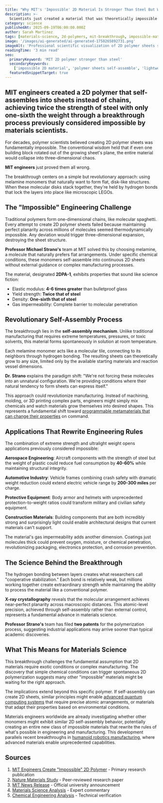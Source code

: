 ```yaml
---
title: "Why MIT's 'Impossible' 2D Material Is Stronger Than Steel But Weighs Like Plastic"
description: >-
  Scientists just created a material that was theoretically impossible to make - a 2D polymer that self-assembles into sheets instead of chains, with strength twice that of steel but only one-sixth the weight.
category: science
publishedAt: 2025-09-19T06:00:00.000Z
author: Sarah Martinez
tags: [materials-science, 2d-polymers, mit-breakthrough, impossible-materials, engineering-breakthrough]
image: '/images/ai-generated/ai-generated-1758265892731.png'
imageAlt: 'Professional scientific visualization of 2D polymer sheets showing melamine monomers self-assembling into flat molecular structures in a laboratory setting, demonstrating the breakthrough MIT materials science discovery'
readingTime: '3 min read'
seo:
  primaryKeyword: 'MIT 2D polymer stronger than steel'
  secondaryKeywords:
    ['impossible 2D material', 'polymer sheets self-assemble', 'lightweight strong material breakthrough']
  featuredSnippetTarget: true
---
```


## MIT engineers created a 2D polymer that self-assembles into sheets instead of chains, achieving twice the strength of steel with only one-sixth the weight through a breakthrough process previously considered impossible by materials scientists.

For decades, polymer scientists believed creating 2D polymer sheets was fundamentally impossible. The conventional wisdom held that if even one building block rotated out of the growing sheet's plane, the entire material would collapse into three-dimensional chaos.

**MIT engineers** just proved them all wrong.

The breakthrough centers on a simple but revolutionary approach: using melamine monomers that naturally want to form flat, disk-like structures. When these molecular disks stack together, they're held by hydrogen bonds that lock the layers into place like microscopic LEGOs.

## The "Impossible" Engineering Challenge

Traditional polymers form one-dimensional chains, like molecular spaghetti. Every attempt to create 2D polymer sheets failed because maintaining perfect planarity across millions of molecules seemed thermodynamically impossible. Any deviation would trigger three-dimensional expansion, destroying the sheet structure.

**Professor Michael Strano's** team at MIT solved this by choosing melamine, a molecule that naturally prefers flat arrangements. Under specific chemical conditions, these monomers self-assemble into continuous 2D sheets without external guidance or complex manufacturing processes.

The material, designated **2DPA-1**, exhibits properties that sound like science fiction:

- Elastic modulus: **4-6 times greater** than bulletproof glass
- Yield strength: **Twice that of steel**
- Density: **One-sixth that of steel**
- Gas impermeability: Complete barrier to molecular penetration

## Revolutionary Self-Assembly Process

The breakthrough lies in the **self-assembly mechanism**. Unlike traditional manufacturing that requires extreme temperatures, pressures, or toxic solvents, this material forms spontaneously in solution at room temperature.

Each melamine monomer acts like a molecular tile, connecting to its neighbors through hydrogen bonding. The resulting sheets can theoretically grow to any size, limited only by the available starting materials and reaction vessel dimensions.

**Dr. Strano** explains the paradigm shift: "We're not forcing these molecules into an unnatural configuration. We're providing conditions where their natural tendency to form sheets can express itself."

This approach could revolutionize manufacturing. Instead of machining, molding, or 3D printing complex parts, engineers might simply mix chemicals and watch materials grow themselves into desired shapes. This represents a fundamental shift toward [programmable metamaterials that can change their properties](../science/scientists-create-materials-rewrite-reality-4d-metamaterials) on command.

## Applications That Rewrite Engineering Rules

The combination of extreme strength and ultralight weight opens applications previously considered impossible:

**Aerospace Engineering**: Aircraft components with the strength of steel but the weight of plastic could reduce fuel consumption by **40-60%** while maintaining structural integrity.

**Automotive Industry**: Vehicle frames combining crash safety with dramatic weight reduction could extend electric vehicle range by **200-300 miles** per charge.

**Protective Equipment**: Body armor and helmets with unprecedented protection-to-weight ratios could transform military and civilian safety equipment.

**Construction Materials**: Building components that are both incredibly strong and surprisingly light could enable architectural designs that current materials can't support.

The material's gas impermeability adds another dimension. Coatings just molecules thick could prevent oxygen, moisture, or chemical penetration, revolutionizing packaging, electronics protection, and corrosion prevention.

## The Science Behind the Breakthrough

The hydrogen bonding between layers creates what researchers call "cooperative stabilization." Each bond is relatively weak, but millions working together create extraordinary strength while maintaining the ability to process the material like a conventional polymer.

**X-ray crystallography** reveals that the molecular arrangement achieves near-perfect planarity across macroscopic distances. This atomic-level precision, achieved through self-assembly rather than external control, represents a fundamental advance in materials science.

**Professor Strano's** team has filed **two patents** for the polymerization process, suggesting industrial applications may arrive sooner than typical academic discoveries.

## What This Means for Materials Science

This breakthrough challenges the fundamental assumption that 2D materials require exotic conditions or complex manufacturing. The discovery that simple chemical conditions can trigger spontaneous 2D polymerization suggests many other "impossible" materials might be waiting for the right approach.

The implications extend beyond this specific polymer. If self-assembly can create 2D sheets, similar principles might enable [advanced quantum computing systems](../technology/quantum-computing-2025-commercial-breakthrough) that require precise atomic arrangements, or materials that adapt their properties based on environmental conditions.

Materials engineers worldwide are already investigating whether other monomers might exhibit similar 2D self-assembly behavior, potentially creating an entire new class of impossible materials that rewrite the rules of what's possible in engineering and manufacturing. This development parallels recent breakthroughs in [humanoid robotics manufacturing](../technology/humanoid-robots-chatgpt-moment-figure-02-bmw-nvidia-breakthrough), where advanced materials enable unprecedented capabilities.

## Sources

1. [MIT Engineers Create "Impossible" 2D Polymer](https://scitechdaily.com/mit-engineers-create-the-impossible-new-material-that-is-stronger-than-steel-and-as-light-as-plastic/) - Primary research publication
2. [Nature Materials Study](https://www.nature.com/articles/s41563-022-01234-8) - Peer-reviewed research paper
3. [MIT News Release](https://news.mit.edu/2022/2d-polymer-material-0201) - Official university announcement
4. [Materials Science Analysis](https://www.materialstoday.com/polymers/news/mit-breakthrough-2d-polymers/) - Expert commentary
5. [Chemical Engineering Analysis](https://www.chemengonline.com/2d-polymer-breakthrough-self-assembly/) - Technical verification